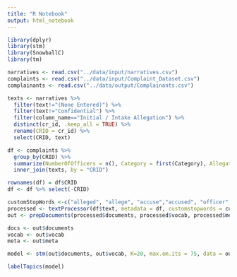 ```yaml
---
title: "R Notebook"
output: html_notebook
---
```


```r
library(dplyr)
library(stm)
library(SnowballC)
library(tm)
```

```r
narratives <- read.csv("../data/input/narratives.csv")
complaints <- read.csv("../data/input/Complaint_Dataset.csv")
complainants <- read.csv("../data/output/Complainants.csv")
```

```r
texts <- narratives %>% 
  filter(text!="(None Entered)") %>% 
  filter(text!="Confidential") %>% 
  filter(column_name=="Initial / Intake Allegation") %>% 
  distinct(cr_id, .keep_all = TRUE) %>% 
  rename(CRID = cr_id) %>% 
  select(CRID, text)

df <- complaints %>% 
  group_by(CRID) %>% 
  summarize(NumberOfOfficers = n(), Category = first(Category), Allegation = first(Allegation), Beat = first(Beat), FiledBy = first(Filedby)) %>% 
  inner_join(texts, by = "CRID")

rownames(df) = df$CRID
df <- df %>% select(-CRID)

customStopWords <-c("alleged", "allege", "accuse","accused", "officer", "chicago", "parties","party", "report","complain", "complaint", "complained", "police", "citation", "violation", "confidential")
processed <- textProcessor(df$text, metadata = df, customstopwords = customStopWords)
out <- prepDocuments(processed$documents, processed$vocab, processed$meta)

docs <- out$documents
vocab <- out$vocab
meta <- out$meta
```
```r
model <- stm(out$documents, out$vocab, K=20, max.em.its = 75, data = out$meta, seed = 1 )

labelTopics(model)
```

